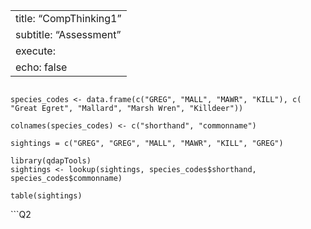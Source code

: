 ---
title: "CompThinking1"
subtitle: "Assessment"
execute:
  echo: false
  ---
  
```Q1

species_codes <- data.frame(c("GREG", "MALL", "MAWR", "KILL"), c( "Great Egret", "Mallard", "Marsh Wren", "Killdeer"))

colnames(species_codes) <- c("shorthand", "commonname")

sightings = c("GREG", "GREG", "MALL", "MAWR", "KILL", "GREG")

library(qdapTools)
sightings <- lookup(sightings, species_codes$shorthand, species_codes$commonname)

table(sightings)
```

```Q2
